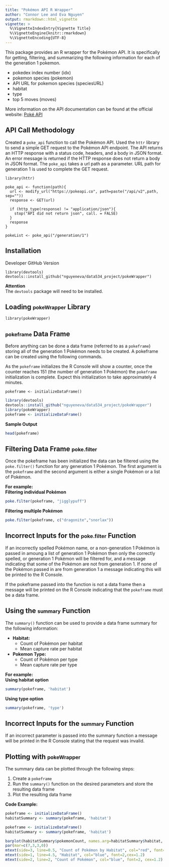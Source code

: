 ```yaml
---
title: "Pokémon API R Wrapper"
author: "Connor Lee and Eva Nguyen"
output: rmarkdown::html_vignette
vignette: >
  %\VignetteIndexEntry{Vignette Title}
  %\VignetteEngine{knitr::rmarkdown}
  %\VignetteEncoding{UTF-8}
---
```


This package provides an R wrapper for the Pokémon API. It is specifically for getting, filtering, and summarizing the following information for each of the generation 1 pokemon.  

  - pokedex index number (idx)
  - pokemon species (pokemon)
  - API URL for pokemon species (speciesURL)
  - habitat
  - type
  - top 5 moves (moves)    
    
More information on the API documentation can be found at the official website: [Poké API](https://pokeapi.co/)

## API Call Methodology 
Created a `poke_api` function to call the Pokémon API. Used the `httr` library to send a simple GET request to the Pokémon API endpoint. The API returns an HTTP response with a status code, headers, and a body in JSON format. An error message is returned if the HTTP response does not return a body in JSON format. The `poke_api` takes a url path as a parameter. URL path for generation 1 is used to complete the GET request. 

```
library(httr)

poke_api <- function(path){
  url <- modify_url("https://pokeapi.co", path=paste("/api/v2",path, sep=""))
  response <- GET(url)

  if (http_type(response) != "application/json"){
    stop("API did not return json", call. = FALSE)
  }
  response
}

pokeList <- poke_api("/generation/1")
```

## Installation 
Developer GitHub Version
```
library(devtools)   
devtools::install_github("nguyeneva/data534_project/pokeWrapper")
```
**Attention**  
The `devtools` package will need to be installed.

## Loading  <font size="3">pokeWrapper</font> Library
```
library(pokeWrapper)
```

## <font size="3">pokeframe</font> Data Frame
Before anything can be done a data frame (referred to as a `pokeframe`) storing all of the generation 1 Pokémon needs to be created. A pokeframe can be created using the following commands.

As the `pokeframe` initializes the R Console will show a counter, once the counter reaches 151 (the number of generation 1 Pokémon) the `pokeframe` initialization is complete. Expect this initialization to take approximately 4 minutes.
```
pokeframe <- initializeDataFrame()
```
```r
library(devtools)
devtools::install_github("nguyeneva/data534_project/pokeWrapper")
library(pokeWrapper)
pokeframe <- initializeDataFrame()
```
**Sample Output**   
```r
head(pokeframe)
```


## Filtering Data Frame <font size="3">poke.filter</font>
Once the pokeframe has been initialized the data can be filtered using the `poke.filter()` function for any generation 1 Pokémon. The first argument is the `pokeframe` and the second argument is either a single Pokémon or a list of Pokémon.  

**For example:**  
**Filtering individual Pokémon**
```r
poke.filter(pokeframe, "jigglypuff")
```

**Filtering multiple Pokémon**
```r
poke.filter(pokeframe, c("dragonite","snorlax"))
```

## Incorrect Inputs for the <font size="3">poke.filter</font> Function
If an incorrectly spelled Pokémon name, or a non-generation 1 Pokémon is passed in amoung a list of generation 1 Pokémon then only the correctly spelled, or generation 1 Pokémon will be filtered for, and a message indicating that some of the Pokémon are not from generation 1. If none of the Pokémon passed in are from generation 1 a message indicating this will be printed to the R Console.

If the pokeframe passed into the function is not a data frame then a message will be printed on the R Console indicating that the `pokeframe` must be a data frame.

## Using the <font size="3">summary</font> Function
The `summary()` function can be used to provide a data frame summary for the following information:

- **Habitat:**
  - Count of Pokémon per habitat
  - Mean capture rate per habitat
- **Pokemon Type:**
  - Count of Pokémon per type
  - Mean capture rate per type
  
**For example:**  
**Using habitat option**
```r
summary(pokeframe, 'habitat')
```
**Using type option**
```r
summary(pokeframe, 'type')
```


## Incorrect Inputs for the <font size="3">summary</font> Function
If an incorrect parameter is passed into the summary function a message will be printed in the R Console stating that the request was invalid.

## Plotting with <font size="3">pokeWrapper</font> 
The summary data can be plotted through the following steps:

1. Create a `pokeframe`
2. Run the `summary()` function on the desired parameters and store the resulting data frame
3. Plot the resulting data frame

**Code Example:**
```r
pokeframe <- initializeDataFrame()
habitatSummary <- summary(pokeframe, 'habitat')
```

```r
pokeframe <- initializeDataFrame()
habitatSummary <- summary(pokeframe, 'habitat')
```

```r
barplot(habitatSummary$pokemonCount, names.arg=habitatSummary$habitat, las=2,col="#FFCC33")
par(mar=c(7,3,3,0))
mtext(side=3, line=0.5, "Count of Pokémon by Habitat", col="red", font=3, cex=2)
mtext(side=1, line=4.5, "Habitat", col="blue", font=2,cex=1.2)
mtext(side=2, line=2, "Count of Pokémon", col="blue", font=2, cex=1.2)
```
